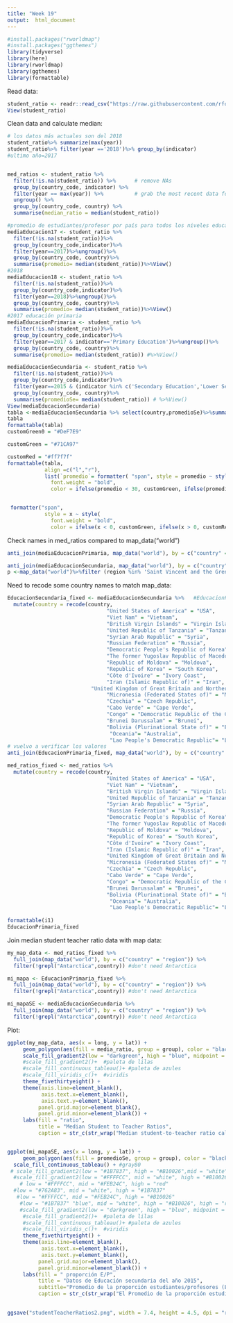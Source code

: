 ---
title: "Week 19"
output:  html_document
---

```{r}
#install.packages("rworldmap")
#install.packages("ggthemes")
library(tidyverse)
library(here)
library(rworldmap)
library(ggthemes)
library(formattable)
```

Read data:

```{r}
student_ratio <- readr::read_csv("https://raw.githubusercontent.com/rfordatascience/tidytuesday/master/data/2019/2019-05-07/student_teacher_ratio.csv")
View(student_ratio)

```

Clean data and calculate median:

```{r}

# los datos más actuales son del 2018
student_ratio%>% summarize(max(year))
student_ratio%>% filter(year =='2018')%>% group_by(indicator)
#ultimo año=2017


med_ratios <- student_ratio %>% 
  filter(!is.na(student_ratio)) %>%      # remove NAs
  group_by(country_code, indicator) %>%
  filter(year == max(year)) %>%          # grab the most recent data for each country and education level
  ungroup() %>%
  group_by(country_code, country) %>%
  summarise(median_ratio = median(student_ratio)) 

#promedio de estudiantes/profesor por país para todos los niveles educativos en el año 2017
mediaEducacion17 <- student_ratio %>% 
  filter(!is.na(student_ratio))%>%
  group_by(country_code,indicator)%>%
  filter(year==2017)%>%ungroup()%>%
  group_by(country_code, country)%>%
  summarise(promedio= median(student_ratio))%>%View()
#2018
mediaEducacion18 <- student_ratio %>% 
  filter(!is.na(student_ratio))%>%
  group_by(country_code,indicator)%>%
  filter(year==2018)%>%ungroup()%>%
  group_by(country_code, country)%>%
  summarise(promedio= median(student_ratio))%>%View()
#2017 educación primaria
mediaEducacionPrimaria <- student_ratio %>% 
  filter(!is.na(student_ratio))%>%
  group_by(country_code,indicator)%>%
  filter(year==2017 & indicator=='Primary Education')%>%ungroup()%>%   # Primary Tertiary 
  group_by(country_code, country)%>%
  summarise(promedio= median(student_ratio)) #%>%View()

mediaEducacionSecundaria <- student_ratio %>% 
  filter(!is.na(student_ratio))%>%
  group_by(country_code,indicator)%>%
  filter(year==2015 & (indicator %in% c('Secondary Education','Lower Secondary Education', 'Upper Secondary Education')))%>% ungroup()%>%   # Primary 
  group_by(country_code, country)%>%
  summarise(promedioSe= median(student_ratio)) # %>%View()
View(mediaEducacionSecundaria)
tabla <-mediaEducacionSecundaria %>% select(country,promedioSe)%>%summarise('promedio'=round(promedioSe))
tabla
formattable(tabla)
customGreen0 = "#DeF7E9"

customGreen = "#71CA97"

customRed = "#ff7f7f"
formattable(tabla, 
            align =c("l","r"), 
            list(`promedio`= formatter( "span", style = promedio ~ style(
              font.weight = "bold", 
              color = ifelse(promedio < 30, customGreen, ifelse(promedio> = 30, customRed,"black"))))))


 formatter("span", 
            style = x ~ style(
              font.weight = "bold", 
              color = ifelse(x < 0, customGreen, ifelse(x > 0, customRed, "black"))))
```

Check names in med_ratios compared to map_data("world")

```{r}
anti_join(mediaEducacionPrimaria, map_data("world"), by = c("country" = "region")) %>% View()

anti_join(mediaEducacionSecundaria, map_data("world"), by = c("country" = "region")) %>% View()
p <-map_data("world")%>%filter (region %in% 'Saint Vincent and the Grenadines')%>%view()
```


Need to recode some country names to match map_data:

```{r}
EducacionSecundaria_fixed <- mediaEducacionSecundaria %>%   #EducacionPrimaria_fixed
  mutate(country = recode(country,
                                "United States of America" = "USA",
                                "Viet Nam" = "Vietnam",
                                "British Virgin Islands" = "Virgin Islands",
                                "United Republic of Tanzania" = "Tanzania",
                                "Syrian Arab Republic" = "Syria",
                                "Russian Federation" = "Russia",
                                "Democratic People's Republic of Korea" = "North Korea",
                                "The former Yugoslav Republic of Macedonia" = "Macedonia",
                                "Republic of Moldova" = "Moldova",
                                "Republic of Korea" = "South Korea",
                                "Côte d'Ivoire" = "Ivory Coast",
                                "Iran (Islamic Republic of)" = "Iran",
                           "United Kingdom of Great Britain and Northern Ireland" = "UK",
                                "Micronesia (Federated States of)" = "Micronesia",
                                "Czechia" = "Czech Republic",
                                "Cabo Verde" = "Cape Verde",
                                "Congo" = "Democratic Republic of the Congo",
                                "Brunei Darussalam" = "Brunei",
                                "Bolivia (Plurinational State of)" = "Bolivia", 
                                 "Oceania"= "Australia",
                                 "Lao People's Democratic Republic"= "Laos"))
# vuelvo a verificar los valores
anti_join(EducacionPrimaria_fixed, map_data("world"), by = c("country" = "region")) %>% View()   

med_ratios_fixed <- med_ratios %>%
  mutate(country = recode(country,
                                "United States of America" = "USA",
                                "Viet Nam" = "Vietnam",
                                "British Virgin Islands" = "Virgin Islands",
                                "United Republic of Tanzania" = "Tanzania",
                                "Syrian Arab Republic" = "Syria",
                                "Russian Federation" = "Russia",
                                "Democratic People's Republic of Korea" = "North Korea",
                                "The former Yugoslav Republic of Macedonia" = "Macedonia",
                                "Republic of Moldova" = "Moldova",
                                "Republic of Korea" = "South Korea",
                                "Côte d'Ivoire" = "Ivory Coast",
                                "Iran (Islamic Republic of)" = "Iran",
                                "United Kingdom of Great Britain and Northern Ireland" = "UK",
                                "Micronesia (Federated States of)" = "Micronesia",
                                "Czechia" = "Czech Republic",
                                "Cabo Verde" = "Cape Verde",
                                "Congo" = "Democratic Republic of the Congo",
                                "Brunei Darussalam" = "Brunei",
                                "Bolivia (Plurinational State of)" = "Bolivia", 
                                 "Oceania"= "Australia",
                                 "Lao People's Democratic Republic"= "Laos"))
   
formattable(i1)
EducacionPrimaria_fixed                         
```

Join median student teacher ratio data with map data:

```{r}
my_map_data <- med_ratios_fixed %>%
  full_join(map_data("world"), by = c("country" = "region")) %>% 
  filter(!grepl("Antarctica",country)) #don't need Antarctica

mi_mapa <- EducacionPrimaria_fixed %>%
  full_join(map_data("world"), by = c("country" = "region")) %>% 
  filter(!grepl("Antarctica",country)) #don't need Antarctica

mi_mapaSE <- mediaEducacionSecundaria %>%
  full_join(map_data("world"), by = c("country" = "region")) %>% 
  filter(!grepl("Antarctica",country)) #don't need Antarctica


```


Plot:

```{r}
ggplot(my_map_data, aes(x = long, y = lat)) +
     geom_polygon(aes(fill = media_ratio, group = group), color = "black", size = 0.2) +
     scale_fill_gradient2(low = "darkgreen", high = "blue", midpoint = 17.428480) +
     #scale_fill_gradient2()+  #paleta de lilas
     #scale_fill_continuous_tableau()+ #paleta de azules
     #scale_fill_viridis_c()+  #viridis
     theme_fivethirtyeight() + 
     theme(axis.line=element_blank(),
           axis.text.x=element_blank(),
           axis.text.y=element_blank(),
          panel.grid.major=element_blank(),
          panel.grid.minor=element_blank()) +
     labs(fill = "ratio",
          title = "Median Student to Teacher Ratios",
          caption = str_c(str_wrap("Median student-to-teacher ratio calculated across all education levels using the most recent data for each level. White indicates a median ratio close to the world median. Countries shown in blue have a smaller ratio, while countries shown in red have a larger (less favorable) ratio. Grey indicates missing data.", width = 120),"\nData Source: UNESCO\nVisualization: @AmandaRPlunkett")) 


ggplot(mi_mapaSE, aes(x = long, y = lat)) +
     geom_polygon(aes(fill = promedioSe, group = group), color = "black", size = 0.2) + 
  scale_fill_continuous_tableau() + #gray80
 # scale_fill_gradient2(low = "#1B7837", high = "#B10026",mid = "white", midpoint = 17.428480) +
  #scale_fill_gradient2(low = "#FFFFCC", mid = "white", high = "#B10026",  midpoint = 17.428480)+
    # low = "#FFFFCC", mid = "#FEB24C", high = "red"
  #low = "#762A83", mid = "white", high = "#1B7837"
   #low = "#FFFFCC", mid = "#FEB24C", high = "#B10026"
    #low = "#1B7837" "blue", mid = "white", high = "#B10026", high = "red"
    #scale_fill_gradient2(low = "darkgreen", high = "blue", midpoint = 17.428480) 
     #scale_fill_gradient2()+  #paleta de lilas
     #scale_fill_continuous_tableau()+ #paleta de azules
     #scale_fill_viridis_c()+  #viridis
     theme_fivethirtyeight() + 
     theme(axis.line=element_blank(),
           axis.text.x=element_blank(),
           axis.text.y=element_blank(),
          panel.grid.major=element_blank(),
          panel.grid.minor=element_blank()) +
     labs(fill = " proporción E/P",
          title = "Datos de Educación secundaria del año 2015",
          subtitle="Promedio de la proporción estudiantes/profesores (E/P)",
          caption = str_c(str_wrap("El Promedio de la proporción estudiantes/profesor fue calculado teniendo en cuenta los datos del año 2015 para el nivel de educación secundaria. Los países que se muestran en celeste tienen un ratio más pequeño, mientras que los países que se muestran en azul tienen un ratio más alto, es decir, menos favorable). El color gris indica datos faltantes.", width = 115),"\n \nData Source: UNESCO\nVisualization: @patriloto")) 
  
```



```{r}
ggsave("studentTeacherRatios2.png", width = 7.4, height = 4.5, dpi = "retina")
```